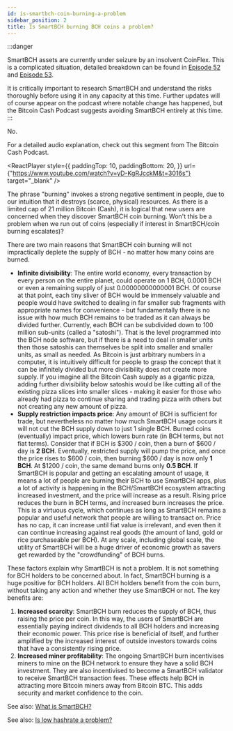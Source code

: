 ```yaml
---
id: is-smartbch-coin-burning-a-problem
sidebar_position: 2
title: Is SmartBCH burning BCH coins a problem?
---
```



:::danger

SmartBCH assets are currently under seizure by an insolvent CoinFlex. This is a complicated situation, detailed breakdown can be found in [Episode 52](/docs/52) and [Episode 53](/docs/53).

It is critically important to research SmartBCH and understand the risks thoroughly before using it in any capacity at this time. Further updates will of course appear on the podcast where notable change has happened, but the Bitcoin Cash Podcast suggests avoiding SmartBCH entirely at this time.
:::

No.

For a detailed audio explanation, check out this segment from The Bitcoin Cash Podcast.

<ReactPlayer
  style={{
    paddingTop: 10,
    paddingBottom: 20,
  }}
  url={"https://www.youtube.com/watch?v=yD-KgRJcckM&t=3016s"}
  target="_blank"
/>

The phrase "burning" invokes a strong negative sentiment in people, due to our intuition that it destroys (scarce, physical) resources. As there is a limited cap of 21 million Bitcoin (Cash), it is logical that new users are concerned when they discover SmartBCH coin burning. Won't this be a problem when we run out of coins (especially if interest in SmartBCH/coin burning escalates)?

There are two main reasons that SmartBCH coin burning will not impractically deplete the supply of BCH - no matter how many coins are burned.

- **Infinite divisibility**: The entire world economy, every transaction by every person on the entire planet, could operate on 1 BCH, 0.0001 BCH or even a remaining supply of just 0.00000000000001 BCH. Of course at that point, each tiny sliver of BCH would be immensely valuable and people would have switched to dealing in far smaller sub fragments with appropriate names for convenience - but fundamentally there is no issue with how much BCH remains to be traded as it can always be divided further. Currently, each BCH can be subdivided down to 100 million sub-units (called a "satoshi"). That is the level programmed into the BCH node software, but if there is a need to deal in smaller units then those satoshis can themselves be split into smaller and smaller units, as small as needed. As Bitcoin is just arbitrary numbers in a computer, it is intuitively difficult for people to grasp the concept that it can be infinitely divided but more divisibility does not create more supply. If you imagine all the Bitcoin Cash supply as a gigantic pizza, adding further divisibility below satoshis would be like cutting all of the existing pizza slices into smaller slices - making it easier for those who already had pizza to continue sharing and trading pizza with others but not creating any new amount of pizza.
- **Supply restriction impacts price**: Any amount of BCH is sufficient for trade, but nevertheless no matter how much SmartBCH usage occurs it will not cut the BCH supply down to just 1 single BCH. Burned coins (eventually) impact price, which lowers burn rate (in BCH terms, but not fiat terms). Consider that if BCH is $300 / coin, then a burn of $600 / day is **2 BCH**. Eventually, restricted supply will pump the price, and once the price rises to $600 / coin, then burning $600 / day is now only **1 BCH**. At $1200 / coin, the same demand burns only **0.5 BCH**. If SmartBCH is popular and getting an escalating amount of usage, it means a lot of people are burning their BCH to use SmartBCH apps, plus a lot of activity is happening in the BCH/SmartBCH ecosystem attracting increased investment, and the price will increase as a result. Rising price reduces the burn in BCH terms, and increased burn increases the price. This is a virtuous cycle, which continues as long as SmartBCH remains a popular and useful network that people are willing to transact on. Price has no cap, it can increase until fiat value is irrelevant, and even then it can continue increasing against real goods (the amount of land, gold or rice purchaseable per BCH). At any scale, including global scale, the utility of SmartBCH will be a huge driver of economic growth as savers get rewarded by the "crowdfunding" of BCH burns.

These factors explain why SmartBCH is not a problem. It is not something for BCH holders to be concerned about. In fact, SmartBCH burning is a huge positive for BCH holders. All BCH holders benefit from the coin burn, without taking any action and whether they use SmartBCH or not. The key benefits are:

1. **Increased scarcity**: SmartBCH burn reduces the supply of BCH, thus raising the price per coin. In this way, the users of SmartBCH are essentially paying indirect dividends to all BCH holders and increasing their economic power. This price rise is beneficial of itself, and further amplified by the increased interest of outside investors towards coins that have a consistently rising price.
2. **Increased miner profitability**: The ongoing SmartBCH burn incentivises miners to mine on the BCH network to ensure they have a solid BCH investment. They are also incentivised to become a SmartBCH validator to receive SmartBCH transaction fees. These effects help BCH in attracting more Bitcoin miners away from Bitcoin BTC. This adds security and market confidence to the coin.

See also: [What is SmartBCH?](/faqs/SmartBCH/what-is-smart-bch)

See also: [Is low hashrate a problem?](/faqs/BCH-vs-BTC/is-low-hashrate-a-problem)
